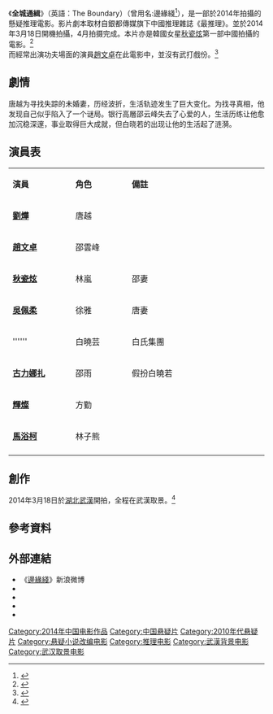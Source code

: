 {{Infobox Film
| name               = 全城通緝
| original_name      = The Boundary
| image              = 
| caption            = 
| director           = [[汪濤|汪濤]]<ref>{{cite web|url=http://weibo.com/2511904421/AzSsxCtIw | language=中文 | title=银都传媒：电影《边缘线》即将开机 |publisher=新浪微博 |date=2014-03-07 |accessdate=2014-04-22 }}</ref>
| producer           = [[關杭軍|關杭軍]]
| writer             = 陳漸、李文
| starring           = [[刘烨_(演员)|劉燁]]<br />[[趙文卓|趙文卓]]<br />[[秋瓷炫|秋瓷炫]]<br />[[古力娜扎|古力娜扎]]
| music              = 
| cinematography     = [[馮遠文|馮遠文]]
| editing            = [[邱志偉_(剪接師)|邱志偉]]
| production_company = [[银都文化传媒股份有限公司|银都文化传媒股份有限公司]]
| distributor        = 
| released           = {{Film date|2014|11|6|中国大陆}}
| runtime            = 
| country            = {{CHNML}}
| awards             = 
| language           = [[普通話|普通話]]
| budget             = 
| gross              = 
| imdb_id            = 
}}

《'''全城通緝'''》（英語：The Boundary）（曾用名:邊緣綫<ref>{{cite web |url=http://news.mtime.com/2014/09/18/1531798.html |language=中文 |title=《全城通缉》曝先导海报 刘烨赵文卓首合作 上演生死对决 |publisher=Mtime时光网 |date=2014-09-18 |accessdate=2014-09-20 |archive-date=2014-09-20 |archive-url=https://web.archive.org/web/20140920191531/http://news.mtime.com/2014/09/18/1531798.html |dead-url=no }}</ref>），是一部於2014年拍攝的懸疑推理電影。影片劇本取材自銀都傳媒旗下中國推理雜誌《最推理》。並於2014年3月18日開機拍攝，4月拍摄完成。本片亦是韓國女星[[秋瓷炫|秋瓷炫]]第一部中國拍攝的電影。<ref>{{cite web |url=http://ent.qq.com/a/20140320/011992.htm |language=中文 |title=秋瓷炫内地首次触电 刘烨赵文卓齐为女神点赞 |publisher=腾讯娱乐 |date=2014-03-20 |accessdate=2014-04-22 |archive-date=2014-08-19 |archive-url=https://web.archive.org/web/20140819094929/http://ent.qq.com/a/20140320/011992.htm |dead-url=no }}</ref>
<br>
而經常出演功夫場面的演員[[趙文卓|趙文卓]]在此電影中，並沒有武打戲份。<ref>{{cite web |url=http://www.chinanews.com/yl/2014/03-19/5968225.shtml |language=中文 |title=刘烨为《边缘线》剧本放弃休假 子女或将探班 |publisher=中國新聞網 |date=2014-03-19 |accessdate=2014-04-22 |archive-date=2016-03-05 |archive-url=https://web.archive.org/web/20160305025850/http://www.chinanews.com/yl/2014/03-19/5968225.shtml |dead-url=no }}</ref>

==劇情==
唐越为寻找失踪的未婚妻，历经波折，生活轨迹发生了巨大变化。为找寻真相，他发现自己似乎陷入了一个谜局。银行高層邵云峰失去了心爱的人，生活历练让他愈加沉稳深邃，事业取得巨大成就，但白晓若的出现让他的生活起了涟漪。

==演員表==
{|class="wikitable" width="57%"
|- style="background:cornflowerblue; color:white" align=center
|style="width:2%"|'''演員'''||style="width:2%"|'''角色'''||style="width:6%"|'''備註'''
|-
| '''[[刘烨_(演员)|劉燁]]''' ||唐越||
|-
| '''[[趙文卓|趙文卓]]''' ||邵雲峰||
|-
| '''[[秋瓷炫|秋瓷炫]]''' || 林嵐 ||邵妻
|-
| '''[[吳佩柔|吳佩柔]]''' || 徐雅 || 唐妻
|-
| '''''' || 白曉芸|| 白氏集團
|-
| '''[[古力娜扎|古力娜扎]]''' || 邵雨|| 假扮白曉若
|-
| '''[[輝燦|輝燦]]''' || 方勤 || 
|-
| '''[[馬浴柯|馬浴柯]]''' ||林子熊||
|-
|}

==創作==
2014年3月18日於[[湖北|湖北]][[武漢|武漢]]開拍，全程在武漢取景。<ref >{{cite web |url=http://news.cnhubei.com/xw/yl/201403/t2869928.shtml |language= |title=汉产电影《边缘线》开机 刘烨赵文卓上演双雄对决 |publisher=荊楚網 |date=2014-03-18 |accessdate=2014-04-22 |archive-date=2016-03-25 |archive-url=https://web.archive.org/web/20160325013350/http://news.cnhubei.com/xw/yl/201403/t2869928.shtml |dead-url=no }}</ref>

==參考資料==
<div class='references-small'>
<references/>
</div>

==外部連結==
*《[http://weibo.com/5068480847 邊緣綫]》新浪微博
*{{douban}}
*{{Mtime|209661}}
*{{Mtime|209661}}
*{{imdb title|4514606|全城通緝}}

{{DEFAULTSORT:BIAN}}
[[Category:2014年中国电影作品|Category:2014年中国电影作品]]
[[Category:中国悬疑片|Category:中国悬疑片]]
[[Category:2010年代悬疑片|Category:2010年代悬疑片]]
[[Category:悬疑小说改编电影|Category:悬疑小说改编电影]]
[[Category:推理电影|Category:推理电影]]
[[Category:武漢背景电影|Category:武漢背景电影]]
[[Category:武汉取景电影|Category:武汉取景电影]]